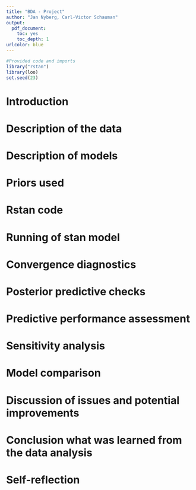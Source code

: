 ```yaml
---
title: "BDA - Project"
author: "Jan Nyberg, Carl-Victor Schauman"
output: 
  pdf_document: 
    toc: yes
    toc_depth: 1
urlcolor: blue
---
```

\newpage

```r
#Provided code and imports
library("rstan")
library(loo)
set.seed(23)
```

# Introduction

# Description of the data

# Description of models

# Priors used

# Rstan code

# Running of stan model

# Convergence diagnostics

# Posterior predictive checks

# Predictive performance assessment 

# Sensitivity analysis

# Model comparison

# Discussion of issues and potential improvements

# Conclusion what was learned from the data analysis

# Self-reflection